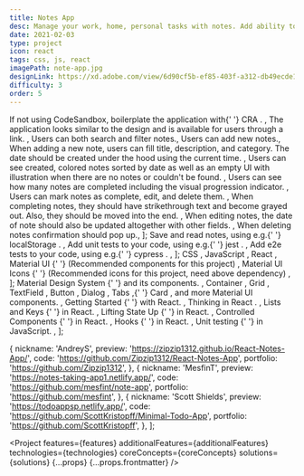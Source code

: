 ```yaml
---
title: Notes App
desc: Manage your work, home, personal tasks with notes. Add ability to add, edit, delete, and mark them as completed. Additional features include searching, filtering and visualizing completion progress. Perfect project for Aspiring React Developers.
date: 2021-02-03
type: project
icon: react
tags: css, js, react
imagePath: note-app.jpg
designLink: https://xd.adobe.com/view/6d90cf5b-ef85-403f-a312-db49ecde1218-38c3/
difficulty: 3
order: 5
---
```




  <Text size="small">
    If not using CodeSandbox, boilerplate the application with{' '}
    <Link
      size="small"
      href="https://reactjs.org/docs/create-a-new-react-app.html"
    >
      CRA
    </Link>
    .
  </Text>,
  <Text size="small">
    The application looks similar to the design and is available for users
    through a link.
  </Text>,
  <Text size="small">Users can both search and filter notes.</Text>,
  <Text size="small">Users can add new notes.</Text>,
  <Text size="small">
    When adding a new note, users can fill title, description, and category. The
    date should be created under the hood using the current time.
  </Text>,
  <Text size="small">
    Users can see created, colored notes sorted by date as well as an empty UI
    with illustration when there are no notes or couldn't be found.
  </Text>,
  <Text size="small">
    Users can see how many notes are completed including the visual progression
    indicator.
  </Text>,
  <Text size="small">
    Users can mark notes as complete, edit, and delete them.
  </Text>,
  <Text size="small">
    When completing notes, they should have strikethrough text and become grayed
    out. Also, they should be moved into the end.
  </Text>,
  <Text size="small">
    When editing notes, the date of note should also be updated altogether with
    other fields.
  </Text>,
  <Text size="small">When deleting notes confirmation should pop up.</Text>,
];

  <Text size="small">
    Save and read notes, using e.g.{' '}
    <Link
      size="small"
      href="https://www.w3schools.com/jsref/prop_win_localstorage.asp"
    >
      localStorage
    </Link>
    .
  </Text>,
  <Text size="small">
    Add unit tests to your code, using e.g.{' '}
    <Link size="small" href="https://jestjs.io/">
      jest
    </Link>
    .
  </Text>,
  <Text size="small">
    Add e2e tests to your code, using e.g.{' '}
    <Link size="small" href="https://www.cypress.io/">
      cypress
    </Link>
    .
  </Text>,
];

  <Text size="small">
    <Link size="small" href="https://www.w3schools.com/css/">
      CSS
    </Link>
  </Text>,
  <Text size="small">
    <Link size="small" href="https://javascript.info/">
      JavaScript
    </Link>
  </Text>,
  <Text size="small">
    <Link size="small" href="https://reactjs.org/">
      React
    </Link>
  </Text>,
  <Text size="small">
    <Link size="small" href="https://material-ui.com/">
      Material UI
    </Link>{' '}
    (Recommended components for this project)
  </Text>,
  <Text size="small">
    <Link size="small" href="https://material-ui.com/components/icons/#icons">
      Material UI Icons
    </Link>{' '}
    (Recommended icons for this project, need above dependency)
  </Text>,
];

  <Text size="small">
    <Link size="small" href="https://material.io/design">
      Material Design System
    </Link>{' '}
    and its components.
  </Text>,
  <Text size="small">
    <Link size="small" href="https://material-ui.com/components/container/">
      Container
    </Link>
    , <Link size="small" href="https://material-ui.com/components/grid/">
      Grid
    </Link>, <Link
      size="small"
      href="https://material-ui.com/components/text-fields/#text-field"
    >
      TextField
    </Link>, <Link
      size="small"
      href="https://material-ui.com/components/buttons/#button"
    >
      Button
    </Link>, <Link
      size="small"
      href="https://material-ui.com/components/dialogs/#dialog"
    >
      Dialog
    </Link>, <Link
      size="small"
      href="https://material-ui.com/components/tabs/#tabs"
    >
      Tabs
    </Link>,{' '}
    <Link size="small" href="https://material-ui.com/components/cards/#card">
      Card
    </Link>
    , and more Material UI components.
  </Text>,
  <Text size="small">
    <Link size="small" href="https://reactjs.org/docs/getting-started.html">
      Getting Started
    </Link>{' '}
    with React.
  </Text>,
  <Text size="small">
    <Link size="small" href="https://reactjs.org/docs/thinking-in-react.html">
      Thinking in React
    </Link>
    .
  </Text>,
  <Text size="small">
    <Link size="small" href="https://reactjs.org/docs/lists-and-keys.html">
      Lists and Keys
    </Link>{' '}
    in React.
  </Text>,
  <Text size="small">
    <Link size="small" href="https://reactjs.org/docs/lifting-state-up.html">
      Lifting State Up
    </Link>{' '}
    in React.
  </Text>,
  <Text size="small">
    <Link
      size="small"
      href="https://reactjs.org/docs/forms.html#controlled-components"
    >
      Controlled Components
    </Link>{' '}
    in React.
  </Text>,
  <Text size="small">
    <Link size="small" href="https://reactjs.org/docs/hooks-intro.html">
      Hooks
    </Link>{' '}
    in React.
  </Text>,
  <Text size="small">
    <Link
      size="small"
      href="https://www.freecodecamp.org/news/how-to-start-unit-testing-javascript/"
    >
      Unit testing
    </Link>{' '}
    in JavaScript.
  </Text>,
];

  {
    nickname: 'AndreyS',
    preview: 'https://zipzip1312.github.io/React-Notes-App/',
    code: 'https://github.com/Zipzip1312/React-Notes-App',
    portfolio: 'https://github.com/Zipzip1312',
  },
  {
    nickname: 'MesfinT',
    preview: 'https://notes-taking-app1.netlify.app/',
    code: 'https://github.com/mesfint/note-app',
    portfolio: 'https://github.com/mesfint',
  },
  {
    nickname: 'Scott Shields',
    preview: 'https://todoappsp.netlify.app/',
    code: 'https://github.com/ScottKristopff/Minimal-Todo-App',
    portfolio: 'https://github.com/ScottKristopff',
  },
];

<Project
  features={features}
  additionalFeatures={additionalFeatures}
  technologies={technologies}
  coreConcepts={coreConcepts}
  solutions={solutions}
  {...props}
  {...props.frontmatter}
/>

